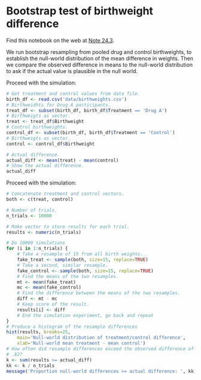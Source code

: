 # Bootstrap test of birthweight difference


Find this notebook on the web at
<a class="quarto-xref" href="https://resampling-stats.github.io/edition-3-r/testing_measured.html#nte-birthweight_bootstap">Note <span>24.3</span></a>.

We run bootstrap resampling from pooled drug and control birthweights,
to establish the null-world distribution of the mean difference in
weights. Then we compare the observed difference in means to the
null-world distribution to ask if the actual value is plausible in the
null world.

Proceed with the simulation:

```r
# Get treatment and control values from data file.
birth_df <- read.csv('data/birthweights.csv')
# Birthweidhts for Drug A participants.
treat_df <- subset(birth_df, birth_df$Treatment == 'Drug A')
# Birthweigts as vector.
treat <- treat_df$Birthweight
# Control birthweights.
control_df <- subset(birth_df, birth_df$Treatment == 'Control')
# Birthweigts as vector.
control <- control_df$Birthweight

# Actual difference.
actual_diff <- mean(treat) - mean(control)
# Show the actual difference.
actual_diff
```

Proceed with the simulation:

```r
# Concatenate treatment and control vectors.
both <- c(treat, control)

# Number of trials.
n_trials <- 10000

# Make vector to store results for each trial.
results <- numeric(n_trials)

# Do 10000 simulations
for (i in 1:n_trials) {
    # Take a resample of 15 from all birth weights.
    fake_treat <- sample(both, size=15, replace=TRUE)
    # Take a second, similar resample.
    fake_control <- sample(both, size=15, replace=TRUE)
    # Find the means of the two resamples.
    mt <- mean(fake_treat)
    mc <- mean(fake_control)
    # Find the difference between the means of the two resamples.
    diff <- mt - mc
    # Keep score of the result.
    results[i] <- diff
    # End the simulation experiment, go back and repeat
}
# Produce a histogram of the resample differences
hist(results, breaks=25,
    main='Null-world distribution of treatment/control difference',
    xlab='Null-world mean treatment - mean control')
# How often did resample differences exceed the observed difference of
# .82?
k <- sum(results >= actual_diff)
kk <- k / n_trials
message('Proportion null-world differences >= actual difference: ', kk)
```
